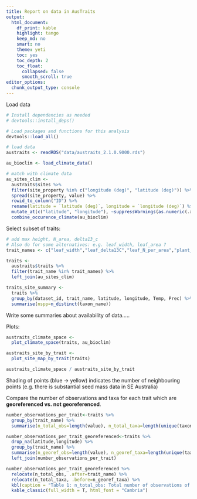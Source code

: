 ```yaml
---
title: Report on data in AusTraits
output:
  html_document:
    df_print: kable
    highlight: tango
    keep_md: no
    smart: no
    theme: yeti
    toc: yes
    toc_depth: 2
    toc_float:
      collapsed: false
      smooth_scroll: true
editor_options:
  chunk_output_type: console
---
```


Load data
```r
# Install dependencies as needed
# devtools::install_deps()

# Load packages and functions for this analysis
devtools::load_all()

# load data
austraits <- readRDS("data/austraits_2.1.0.9000.rds")

au_bioclim <- load_climate_data()

# match with climate data
au_sites_clim <-
  austraits$sites %>%
  filter(site_property %in% c("longitude (deg)", "latitude (deg)")) %>%
  spread(site_property, value) %>%
  rowid_to_column("ID") %>%
  rename(latitude = `latitude (deg)`, longitude = `longitude (deg)`) %>%
  mutate_at(c("latitude", "longitude"), ~suppressWarnings(as.numeric(.x))) %>%
  combine_occurence_climate(au_bioclim)
```

Select subset of traits:
```r
# add max height, N_area, delta13_c
# Also do for some alternatives: e.g. leaf_width, leaf_area ?
trait_names <- c("leaf_width","leaf_delta13C","leaf_N_per_area","plant_height","specific_leaf_area", "wood_density", "leaf_area", "seed_mass")

traits <- 
  austraits$traits %>%
  filter(trait_name %in% trait_names) %>%
  left_join(au_sites_clim) 

traits_site_summary <- 
  traits %>% 
  group_by(dataset_id, trait_name, latitude, longitude, Temp, Prec) %>% 
  summarise(nspp=n_distinct(taxon_name))

```

Write some summaries about availability of data.....


Plots:

```r
austraits_climate_space <-
  plot_climate_space(traits, au_bioclim)

austraits_site_by_trait <-
  plot_site_map_by_trait(traits)

austraits_climate_space / austraits_site_by_trait
```

Shading of points (blue -> yellow) indicates the number of neighbouring points (e.g. there is substantial seed mass data in SE Australia)

Compare the number of observations and taxa for each trait which are **georeferenced vs. not georeferenced**.

```r
number_observations_per_trait<-traits %>%
  group_by(trait_name) %>%
  summarise(n_total_obs=length(value), n_total_taxa=length(unique(taxon_name)))

number_observations_per_trait_georeferenced<-traits %>%
  drop_na(latitude,longitude) %>%
  group_by(trait_name) %>%
  summarise(n_georef_obs=length(value), n_georef_taxa=length(unique(taxon_name))) %>%
  left_join(number_observations_per_trait)

number_observations_per_trait_georeferenced %>% 
  relocate(n_total_obs, .after=trait_name) %>%
  relocate(n_total_taxa, .before=n_georef_taxa) %>%
  kbl(caption = "Table 1: n_total_obs: Total number of observations of a given trait, n_georef_obs: Number of observations of a given trait with georeference, n_total_taxa: Total number of taxa with at least one observation of a given trait, n_georef_taxa: Number of taxa with at least one georeferenced observation of a given trait") %>%
  kable_classic(full_width = T, html_font = "Cambria")  

```